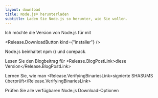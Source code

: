 ```yaml
---
layout: download
title: Node.js® herunterladen
subtitle: Laden Sie Node.js so herunter, wie Sie wollen.
---
```


<section>
  Ich möchte die <Release.VersionDropdown /> Version von Node.js für <Release.OperatingSystemDropdown exclude={["LINUX"]} /> mit <Release.BitnessDropdown />

  <Release.DownloadButton kind={"installer"} />
</section>

<section>
  Node.js beinhaltet <LinkWithArrow href="https://npmjs.com">npm</LinkWithArrow> (<Release.NpmVersion />) und corepack.

  Lesen Sie den Blogbeitrag für <Release.BlogPostLink>diese Version</Release.BlogPostLink>

  Lernen Sie, wie man <Release.VerifyingBinariesLink>signierte SHASUMS überprüft</Release.VerifyingBinariesLink>

  Prüfen Sie alle verfügbaren Node.js <LinkWithArrow href="https://nodejs.org/dist/">Download-Optionen</LinkWithArrow>
</section>
